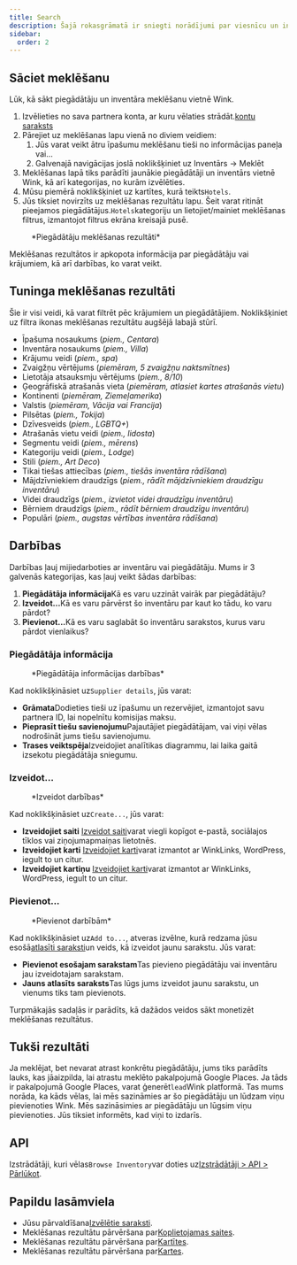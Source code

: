 ```yaml
---
title: Search
description: Šajā rokasgrāmatā ir sniegti norādījumi par viesnīcu un inventāra meklēšanu.
sidebar:
  order: 2
---
```


## Sāciet meklēšanu

Lūk, kā sākt piegādātāju un inventāra meklēšanu vietnē Wink.

1. Izvēlieties no sava partnera konta, ar kuru vēlaties strādāt.[kontu saraksts](https://studio.wink.travel/company/list)
2. Pārejiet uz meklēšanas lapu vienā no diviem veidiem:
   1. Jūs varat veikt ātru īpašumu meklēšanu tieši no informācijas paneļa vai...
   2. Galvenajā navigācijas joslā noklikšķiniet uz Inventārs → Meklēt
3. Meklēšanas lapā tiks parādīti jaunākie piegādātāji un inventārs vietnē Wink, kā arī kategorijas, no kurām izvēlēties.
4. Mūsu piemērā noklikšķiniet uz kartītes, kurā teikts`Hotels`.
5. Jūs tiksiet novirzīts uz meklēšanas rezultātu lapu. Šeit varat ritināt pieejamos piegādātājus.`Hotels`kategoriju un lietojiet/mainiet meklēšanas filtrus, izmantojot filtrus ekrāna kreisajā pusē.

<figure>
  <CloudinaryImage width="700" height="570" resize="scale" quality="best" alt="Meklēšanas rezultāti" src="academy/search-results" errorImage="noimage_opaque_nyrtl0.png" />

  <figcaption>*Piegādātāju meklēšanas rezultāti*</figcaption>
</figure>


Meklēšanas rezultātos ir apkopota informācija par piegādātāju vai krājumiem, kā arī darbības, ko varat veikt.

## Tuninga meklēšanas rezultāti

Šie ir visi veidi, kā varat filtrēt pēc krājumiem un piegādātājiem. Noklikšķiniet uz filtra ikonas meklēšanas rezultātu augšējā labajā stūrī.

* Īpašuma nosaukums (*piem., Centara*)
* Inventāra nosaukums (*piem., Villa*)
* Krājumu veidi (*piem., spa*)
* Zvaigžņu vērtējums (*piemēram, 5 zvaigžņu naktsmītnes*)
* Lietotāja atsauksmju vērtējums (*piem., 8/10*)
* Ģeogrāfiskā atrašanās vieta (*piemēram, atlasiet kartes atrašanās vietu*)
* Kontinenti (*piemēram, Ziemeļamerika*)
* Valstis (*piemēram, Vācija vai Francija*)
* Pilsētas (*piem., Tokija*)
* Dzīvesveids (*piem., LGBTQ+*)
* Atrašanās vietu veidi (*piem., lidosta*)
* Segmentu veidi (*piem., mērens*)
* Kategoriju veidi (*piem., Lodge*)
* Stili (*piem., Art Deco*)
* Tikai tiešas attiecības (*piem., tiešās inventāra rādīšana*)
* Mājdzīvniekiem draudzīgs (*piem., rādīt mājdzīvniekiem draudzīgu inventāru*)
* Videi draudzīgs (*piem., izvietot videi draudzīgu inventāru*)
* Bērniem draudzīgs (*piem., rādīt bērniem draudzīgu inventāru*)
* Populāri (*piem., augstas vērtības inventāra rādīšana*)

## Darbības

Darbības ļauj mijiedarboties ar inventāru vai piegādātāju. Mums ir 3 galvenās kategorijas, kas ļauj veikt šādas darbības:

1. **Piegādātāja informācija**Kā es varu uzzināt vairāk par piegādātāju?
2. **Izveidot...**&#x4B;ā es varu pārvērst šo inventāru par kaut ko tādu, ko varu pārdot?
3. **Pievienot...**&#x4B;ā es varu saglabāt šo inventāru sarakstos, kurus varu pārdot vienlaikus?

### Piegādātāja informācija

<figure>
  <CloudinaryImage width="350" height="190" resize="scale" quality="best" alt="Piegādātāja informācija" src="academy/supplier-details" errorImage="noimage_opaque_nyrtl0.png" />

  <figcaption>*Piegādātāja informācijas darbības*</figcaption>
</figure>


Kad noklikšķināsiet uz`Supplier details`, jūs varat:

* **Grāmata**Dodieties tieši uz īpašumu un rezervējiet, izmantojot savu partnera ID, lai nopelnītu komisijas maksu.
* **Pieprasīt tiešu savienojumu**Pajautājiet piegādātājam, vai viņi vēlas nodrošināt jums tiešu savienojumu.
* **Trases veiktspēja**Izveidojiet analītikas diagrammu, lai laika gaitā izsekotu piegādātāja sniegumu.

### Izveidot...

<figure>
  <CloudinaryImage width="350" height="238" resize="scale" quality="best" alt="Darbības" src="academy/inventory-actions" errorImage="noimage_opaque_nyrtl0.png" />

  <figcaption>*Izveidot darbības*</figcaption>
</figure>


Kad noklikšķināsiet uz`Create...`, jūs varat:

* **Izveidojiet saiti** [Izveidot saiti](/studio/shareable-links)varat viegli kopīgot e-pastā, sociālajos tīklos vai ziņojumapmaiņas lietotnēs.
* **Izveidojiet karti** [Izveidojiet karti](/studio/maps)varat izmantot ar WinkLinks, WordPress, iegult to un citur.
* **Izveidojiet kartiņu** [Izveidojiet karti](/studio/cards)varat izmantot ar WinkLinks, WordPress, iegult to un citur.

### Pievienot...

<figure>
  <CloudinaryImage width="350" height="203" resize="scale" quality="best" alt="Darbības" src="academy/add-to" errorImage="noimage_opaque_nyrtl0.png" />

  <figcaption>*Pievienot darbībām*</figcaption>
</figure>


Kad noklikšķināsiet uz`Add to...`, atveras izvēlne, kurā redzama jūsu esošā[atlasīti saraksti](/studio/curated-lists)un veids, kā izveidot jaunu sarakstu. Jūs varat:

* **Pievienot esošajam sarakstam**Tas pievieno piegādātāju vai inventāru jau izveidotajam sarakstam.
* **Jauns atlasīts saraksts**Tas lūgs jums izveidot jaunu sarakstu, un vienums tiks tam pievienots.

Turpmākajās sadaļās ir parādīts, kā dažādos veidos sākt monetizēt meklēšanas rezultātus.

## Tukši rezultāti

Ja meklējat, bet nevarat atrast konkrētu piegādātāju, jums tiks parādīts lauks, kas jāaizpilda, lai atrastu meklēto pakalpojumā Google Places. Ja tāds ir pakalpojumā Google Places, varat ģenerēt`lead`Wink platformā.
Tas mums norāda, ka kāds vēlas, lai mēs sazināmies ar šo piegādātāju un lūdzam viņu pievienoties Wink. Mēs sazināsimies ar piegādātāju un lūgsim viņu pievienoties. Jūs tiksiet informēts, kad viņi to izdarīs.

## API

Izstrādātāji, kuri vēlas`Browse Inventory`var doties uz[Izstrādātāji > API > Pārlūkot](/developers/apis/#browse-api).

## Papildu lasāmviela

* Jūsu pārvaldīšana[Izvēlētie saraksti](/studio/curated-lists).
* Meklēšanas rezultātu pārvēršana par[Koplietojamas saites](/studio/shareable-links).
* Meklēšanas rezultātu pārvēršana par[Kartītes](/studio/cards).
* Meklēšanas rezultātu pārvēršana par[Kartes](/studio/maps).

